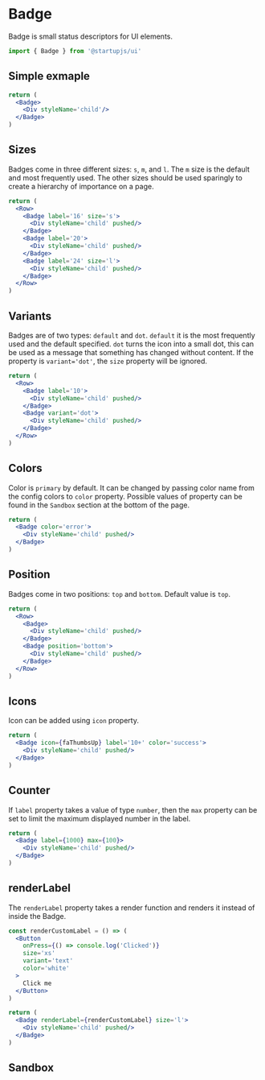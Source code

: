 
# Badge

Badge is small status descriptors for UI elements.

```js
import { Badge } from '@startupjs/ui'
```

## Simple exmaple

```jsx example
return (
  <Badge>
    <Div styleName='child'/>
  </Badge>
)
```

## Sizes

Badges come in three different sizes: `s`, `m`, and `l`. The `m` size is the default and most frequently used. The other sizes should be used sparingly to create a hierarchy of importance on a page.

```jsx example
return (
  <Row>
    <Badge label='16' size='s'>
      <Div styleName='child' pushed/>
    </Badge>
    <Badge label='20'>
      <Div styleName='child' pushed/>
    </Badge>
    <Badge label='24' size='l'>
      <Div styleName='child' pushed/>
    </Badge>
  </Row>
)
```

## Variants

Badges are of two types: `default` and `dot`. `default` it is the most frequently used and the default specified. `dot` turns the icon into a small dot, this can be used as a message that something has changed without content. If the property is `variant='dot'`, the `size` property will be ignored.

```jsx example
return (
  <Row>
    <Badge label='10'>
      <Div styleName='child' pushed/>
    </Badge>
    <Badge variant='dot'>
      <Div styleName='child' pushed/>
    </Badge>
  </Row>
)
```

## Colors

Color is `primary` by default. It can be changed by passing color name from the config colors to `color` property. Possible values of property can be found in the `Sandbox` section at the bottom of the page.

```jsx example
return (
  <Badge color='error'>
    <Div styleName='child' pushed/>
  </Badge>
)
```

## Position

Badges come in two positions: `top` and `bottom`. Default value is `top`.

```jsx example
return (
  <Row>
    <Badge>
      <Div styleName='child' pushed/>
    </Badge>
    <Badge position='bottom'>
      <Div styleName='child' pushed/>
    </Badge>
  </Row>
)
```

## Icons

Icon can be added using `icon` property.

```jsx example
return (
  <Badge icon={faThumbsUp} label='10+' color='success'>
    <Div styleName='child' pushed/>
  </Badge>
)
```

## Counter

If `label` property takes a value of type `number`, then the `max` property can be set to limit the maximum displayed number in the label.

```jsx example
return (
  <Badge label={1000} max={100}>
    <Div styleName='child' pushed/>
  </Badge>
)
```

## renderLabel

The `renderLabel` property takes a render function and renders it instead of inside the Badge.

```jsx example
const renderCustomLabel = () => (
  <Button
    onPress={() => console.log('Clicked')}
    size='xs'
    variant='text'
    color='white'
  >
    Click me
  </Button>
)

return (
  <Badge renderLabel={renderCustomLabel} size='l'>
    <Div styleName='child' pushed/>
  </Badge>
)
```

## Sandbox

<Sandbox Component={Badge} />
